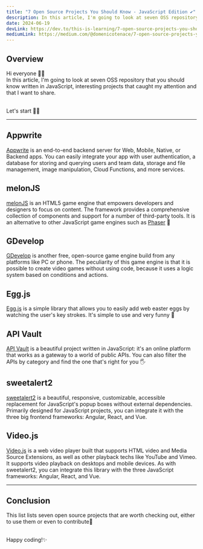 ```yaml
---
title: "7 Open Source Projects You Should Know - JavaScript Edition ✔️"
description: In this article, I'm going to look at seven OSS repository that you should know written in JavaScript, interesting projects that caught my attention and that I want to share.
date: 2024-06-19
devLink: https://dev.to/this-is-learning/7-open-source-projects-you-should-know-javascript-edition-150
mediumLink: https://medium.com/@domenicotenace/7-open-source-projects-you-should-know-javascript-edition-%EF%B8%8F-180833ee9b22
---
```


## Overview

Hi everyone 👋🏼​<br />
In this article, I'm going to look at seven OSS repository that you should know written in JavaScript, interesting projects that caught my attention and that I want to share.

<br />
Let's start 🤙🏼​

---

## Appwrite

<a href="https://github.com/appwrite/appwrite" class="link">Appwrite</a> is an end-to-end backend server for Web, Mobile, Native, or Backend apps.
You can easily integrate your app with user authentication, a database for storing
and querying users and team data, storage and file management, image manipulation,
Cloud Functions, and more services.

## melonJS

<a href="https://github.com/melonjs/melonJS" class="link">melonJS</a> is an HTML5 game engine that empowers developers and designers to focus on content.
The framework provides a comprehensive collection of components and support for a number of third-party tools.
It is an alternative to other JavaScript game engines such as <a href="https://phaser.io/" class="link">Phaser</a> 🤞

## GDevelop

<a href="https://github.com/4ian/GDevelop" class="link">GDevelop</a> is another free, open-source game engine build from any platforms like PC or phone.
The peculiarity of this game engine is that it is possible to create video games without using code, because it uses a logic system based on conditions and actions.

## Egg.js

<a href="https://github.com/mikeflynn/egg.js" class="link">Egg.js</a> is a simple library that allows you to easily add web easter eggs by watching the user's key strokes.
It's simple to use and very funny 🤣

## API Vault

<a href="https://github.com/Exifly/ApiVault" class="link">API Vault</a> is a beautiful project written in JavaScript: it's an online platform that works as a gateway to a world of public APIs.
You can also filter the APIs by category and find the one that's right for you 🖐

## sweetalert2

<a href="https://github.com/sweetalert2/sweetalert2" class="link">sweetalert2</a> is a beautiful, responsive, customizable, accessible replacement for JavaScript's popup boxes without external dependencies.
Primarily designed for JavaScript projects, you can integrate it with the three big frontend frameworks: Angular, React, and Vue.

## Video.js

<a href="https://github.com/videojs/video.js" class="link">Video.js</a> is a web video player built that supports HTML video and Media Source Extensions, as well as other playback techs like YouTube and Vimeo. It supports video playback on desktops and mobile devices.
As with sweetalert2, you can integrate this library with the three JavaScript frameworks: Angular, React, and Vue.

---

## Conclusion

This list lists seven open source projects that are worth checking out, either to use them or even to contribute🖖

<br />
Happy coding!✨
